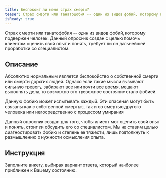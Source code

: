 ```yaml
---
title: Беспокоит ли меня страх смерти?
teaser: Страх смерти или танатофобия -- один из видов фобий, которому подвержен человек. Данный опросник создан с целью помочь клиентам оценить свой опыт и понять, требует ли он дальнейшей проработки со специалистом.
isReady: true
---
```


Страх смерти или танатофобия -- один из видов фобий, которому подвержен
человек. Данный опросник создан с целью помочь клиентам оценить свой
опыт и понять, требует ли он дальнейшей проработки со специалистом.

## Описание

Абсолютно нормальным является беспокойство о собственной смерти или
смерти дорогих людей. Однако если такие мысли вызывают сильную тревогу,
забирают все или почти все время, мешают выполнять дела, то возможно это
тревожное состояние стало фобией.

Данную фобию может испытывать каждый. Эти опасения могут быть связаны
как с собственной смертью, так и со смертью другого человека или
непосредственно с процессом умирания.

Данный опросник создан для того, чтобы клиент мог оценить свой опыт и
понять, стоит ли обсудить его со специалистом. Мы не ставим целью
диагностировать фобию и степень ее тяжести, лишь подтолкнуть к
размышлению о нужности осмысления опыта.

## Инструкция

Заполните анкету, выбирая вариант ответа, который наиболее приближен к
Вашему состоянию.

